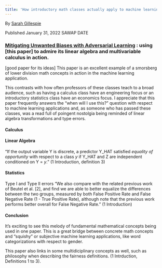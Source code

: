 ```yaml
---
title: 'How introductory math classes actually apply to machine learning'
---
```


By [Sarah Gillespie](https://www.linkedin.com/in/sarahg4567/)
 
Published January 31, 2022 SAWAP DATE


### [Mitigating Unwanted Biases with Adversarial Learning](https://dl.acm.org/doi/pdf/10.1145/3278721.3278779) : using [this paper] to admire its linear algebra and multivariable calculus in action.

[good paper for its ideas]
This paper is an excellent example of a smorsberg of lower division math concepts in action in the machine learning application.

This contrasts with how often professors of these classes teach to a broad audience, such as having a calculus class have an engineering focus or an introductory statistics class have an economics focus. I appreciate that this paper frequently answers the "when will I use this?" question with respect to machine learning applications and, as someone who has passed these classes, was a read full of poingent nostolgia being reminded of linear algebra transformations and type errors.


#### Calculus



#### Linear Algebra

"If the output variable Y is discrete, a predictor Y_HAT satisfied *equality of opportunity* with respect to a class *y* if Y_HAT and Z are independent conditioned on Y = *y*." (1 Introduction, definition 3)


#### Statistics

Type I and Type II errors
"We also compare with the related previous work of Beutel et al. [2], and find we are able to better equalize the differences between the two groups, measured by both False Positive Rate and False Negative Rate (1 - True Positive Rate), although note that the previous work performs better overall for False Negative Rate." (1 Introduction)


#### Conclusion
It's exciting to see this melody of fundamental mathematical concepts being used in one paper. This is a great bridge between concrete math concepts and "squishy" or subjective machine learning applications, like word categorizations with respect to gender.

This paper also links in some multidiciplinary concepts as well, such as philosophy when describing the fairness definitions. (1 Intrduction, Definitions 1 to 3).

<br>
